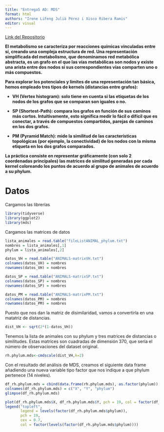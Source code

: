 ```yaml
---
title: "Entrega5 AD: MDS"
format: html
authors: "Irene LiFeng Julià Pérez i Xisco Ribera Ramis"
editor: visual
---
```


[Link del Repositorio](https://github.com/XiscoRibera/Entrega5_AD_MDS)

**El metabolismo se caracteriza por reacciones químicas vinculadas entre sí, creando una compleja estructura de red. Una representación simplificada del metabolismo, que denominamos red metabólica abstracta, es un grafo en el que las vías metabólicas son nodos y existe una arista entre dos nodos si sus correspondientes vías comparten uno o más compuestos.**

**Para explorar los potenciales y límites de una representación tan básica, hemos empleado tres tipos de kernels (distancias entre grafos):**

- **VH (Vertex histogram): solo tiene en cuenta si las etiquetas de los nodos de los grafos que se comparan son iguales o no.**

- **SP (Shortest-Path): compara los grafos en función de sus caminos más cortos. Intuitivamente, esto significa medir lo fácil o difícil que es conectar, a través de compuestos compartidos, parejas de caminos en los dos grafos.**

- **PM (Pyramid Match): mide la similitud de las características topológicas (por ejemplo, la conectividad) de los nodos con la misma etiqueta en los dos grafos comparados.**

**La práctica consiste en representar gráficamente (con solo 2 coordenadas principales) las matrices de similitud generadas por cada kernel coloreando los puntos de acuerdo al grupo de animales de acuerdo a su phylum.**





# Datos

Cargamos las librerías

```r
library(tidyverse)
library(ggplot2)
library(mds)
```

Cargamos las matrices de datos

```r
lista_animales = read.table("fileListANIMAL_phylum.txt")
nombres = lista_animales[,1]
phylum = lista_animales[,2]

datos_VH = read.table("ANIMALS-matrixVH.txt")
colnames(datos_VH) = nombres
rownames(datos_VH) = nombres

datos_SP = read.table("ANIMALS-matrixSP.txt")
colnames(datos_SP) = nombres
rownames(datos_SP) = nombres

datos_PM = read.table("ANIMALS-matrixPM.txt")
colnames(datos_PM) = nombres
rownames(datos_PM) = nombres
```


Puesto que nos dan la matriz de disimilaridad, vamos a convertirla en una matatriz de distancias.

```r
dist_VH <- sqrt(2*(1-datos_VH))
```


Tenemos la lista de animales con su phylum y tres matrices de distancias o similitudes. Estas matrices son cuadradas de dimensión 370, que sería el número de observaciones del dataset original.

```r
rh.phylum.mds<-cmdscale(dist_VH,k=2)
```

Con el resultado del análisis de MDS, creamos el siguiente data frame añadiendo una nueva variable tipo factor que nos indique a que phylum pertenece (14 niveles).

```r
df_rh.phylum.mds = cbind(data.frame(rh.phylum.mds), as.factor(phylum))
colnames(df_rh.phylum.mds) = c("X", "Y", "phylum")
glimpse(df_rh.phylum.mds)
```

```r
plot(df_rh.phylum.mds$X, df_rh.phylum.mds$Y, pch = 19, col = factor(df_rh.phylum.mds$phylum), xlab = "Dim.1", ylab = "Dim.2")
legend("topleft",
       legend = levels(factor(df_rh.phylum.mds$phylum)),
       pch = 19,
       cex = 0.7,
       col = factor(levels(factor(df_rh.phylum.mds$phylum))))
```



